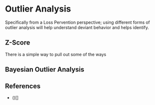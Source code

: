 
# Outlier Analysis

Specifically from a Loss Pervention perspective; using different forms of outlier analysis will help understand deviant behavior and helps identify. 



## Z-Score 
There is a simple way to pull out some of the ways 



## Bayesian Outlier Analysis 



## References 

* ()[]
